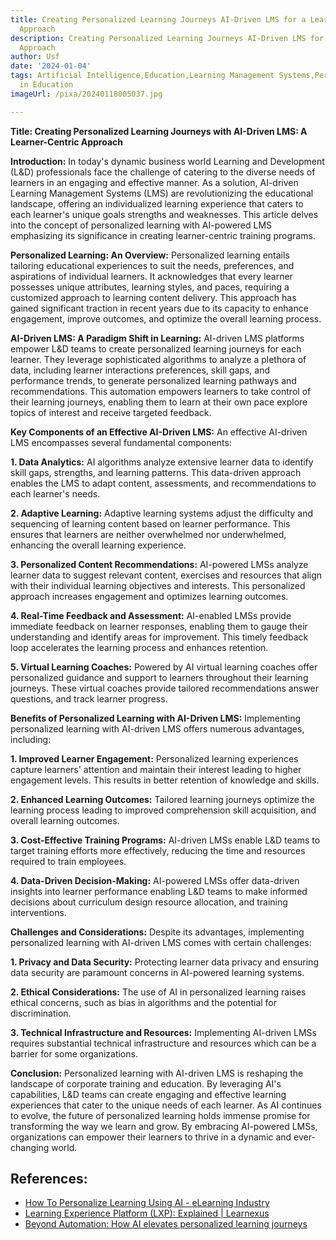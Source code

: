```yaml
---
title: Creating Personalized Learning Journeys AI-Driven LMS for a Learner-Centric
  Approach
description: Creating Personalized Learning Journeys AI-Driven LMS for a Learner-Centric
  Approach
author: Usf
date: '2024-01-04'
tags: Artificial Intelligence,Education,Learning Management Systems,Personalized Learning,Technology
  in Education
imageUrl: /pixa/20240118005037.jpg

---
```

**Title: Creating Personalized Learning Journeys with  AI-Driven LMS: A Learner-Centric  Approach**

**Introduction:**
In today's dynamic  business world  Learning and Development (L&D) professionals face the challenge  of catering to the diverse needs of  learners in an engaging and effective manner. As a solution, AI-driven Learning Management Systems (LMS) are revolutionizing the educational landscape, offering an individualized learning experience that  caters to  each learner's unique goals strengths and weaknesses. This article delves into the concept of personalized learning  with AI-powered  LMS emphasizing its significance in creating learner-centric training programs.

**Personalized Learning: An Overview:**
Personalized learning entails tailoring educational experiences to suit the needs, preferences, and aspirations  of individual learners. It acknowledges that every learner possesses  unique attributes, learning styles, and paces, requiring a  customized approach to learning content delivery. This approach has gained significant traction in recent years due to its capacity to enhance engagement, improve outcomes, and optimize the  overall learning process.

**AI-Driven  LMS: A Paradigm Shift in Learning:**
AI-driven LMS platforms empower L&D  teams to create personalized learning journeys for each learner. They leverage sophisticated algorithms to analyze a plethora of data, including  learner interactions preferences, skill gaps,  and performance trends, to generate personalized learning pathways and recommendations. This automation empowers learners to  take control of their learning journeys, enabling them to learn at their  own pace explore topics of  interest and  receive targeted feedback.

**Key Components of an Effective AI-Driven LMS:**
An effective AI-driven LMS encompasses several fundamental components:

**1. Data Analytics:**
AI algorithms  analyze extensive learner data to identify skill gaps, strengths, and learning patterns. This data-driven approach  enables the LMS to adapt content, assessments,  and recommendations to each learner's  needs.

**2. Adaptive Learning:**
Adaptive learning systems adjust the difficulty and sequencing of learning content based on learner performance. This  ensures that learners are  neither overwhelmed nor underwhelmed, enhancing the overall learning experience.

**3. Personalized Content Recommendations:**
AI-powered LMSs analyze  learner data to suggest relevant content,  exercises and resources that align with their individual learning objectives and interests. This personalized approach increases engagement and optimizes learning outcomes.

**4. Real-Time Feedback and  Assessment:**
AI-enabled LMSs provide immediate feedback  on learner responses,  enabling them to gauge their understanding and identify areas for improvement. This timely feedback loop accelerates the learning process and enhances  retention.

**5. Virtual Learning Coaches:**
Powered by AI virtual learning coaches offer personalized guidance and support to  learners throughout their  learning journeys. These virtual  coaches  provide tailored  recommendations answer questions, and track learner progress.

**Benefits of Personalized Learning with AI-Driven LMS:**
Implementing personalized learning with  AI-driven LMS  offers numerous  advantages, including:

**1. Improved Learner Engagement:**
Personalized learning experiences capture learners' attention and maintain  their interest leading to higher engagement levels. This results in better retention of knowledge and skills.

**2. Enhanced Learning Outcomes:**
Tailored learning journeys optimize the learning process leading  to improved comprehension skill acquisition, and overall learning outcomes.

**3. Cost-Effective Training Programs:**
AI-driven LMSs enable L&D teams to target training efforts more effectively, reducing the time and resources required to train employees.

**4. Data-Driven Decision-Making:**
AI-powered LMSs offer data-driven insights into learner performance enabling L&D teams to make informed decisions about curriculum design resource allocation, and training interventions.

**Challenges and Considerations:**
Despite  its advantages, implementing  personalized learning with  AI-driven LMS comes with certain challenges:

**1. Privacy and Data Security:**
Protecting learner data privacy and ensuring data security are paramount concerns in AI-powered learning  systems.

**2. Ethical  Considerations:**
The use of AI  in personalized learning  raises ethical concerns,  such  as bias in  algorithms and the potential for discrimination.

**3. Technical Infrastructure and Resources:**
Implementing AI-driven  LMSs requires substantial technical infrastructure and resources which can be a barrier  for some organizations.

**Conclusion:**
Personalized learning with  AI-driven LMS is reshaping the landscape of corporate training  and education. By leveraging  AI's capabilities, L&D  teams can  create engaging and effective learning experiences that cater to the  unique needs of each learner. As AI continues to evolve, the future of personalized learning holds  immense promise for transforming the way we learn and grow. By embracing AI-powered LMSs, organizations can empower their learners to thrive in  a dynamic and ever-changing world.

## References:
- [How To Personalize Learning Using AI - eLearning Industry](https://elearningindustry.com/how-to-personalize-learning-using-ai)
- [Learning Experience Platform (LXP): Explained | Learnexus](https://learnexus.com/blog/learning-experience-platform-lxp/)
- [Beyond Automation: How AI elevates personalized learning journeys](https://attensi.com/learn/insights/beyond-automation-how-ai-elevates-personalized-learning-journeys/)
